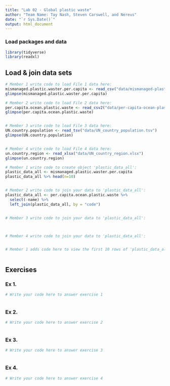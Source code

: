 ```yaml
---
title: "Lab 02 - Global plastic waste"
author: "Team Name: Tay Nash, Steven Carswell, and Nereus"
date: "`r Sys.Date()`"
output: html_document
---
```


### Load packages and data

```r
library(tidyverse)
library(readxl)
```


## Load & join data sets

```r
# Member 1 write code to load File 1 data here:
mismanaged.plastic.waster.per.capita <- read_csv("data/mismanaged-plastic-waste-per-capita.csv")
glimpse(mismanaged.plastic.waster.per.capita)

# Member 2 write code to load File 2 data here:
per.capita.ocean.plastic.waste <- read_csv2("data/per-capita-ocean-plastic-waste.txt")
glimpse(per.capita.ocean.plastic.waste)


# Member 3 write code to load File 3 data here:
UN.country.population <- read_tsv("data/UN_country_population.tsv")
glimpse(UN.country.population)


# Member 4 write code to load File 4 data here:
un.country.region <- read_xlsx("data/UN_country_region.xlsx")
glimpse(un.country.region)


```



```r
# Member 1 write code to create object 'plastic_data_all':
plastic_data_all <- mismanaged.plastic.waster.per.capita
plastic_data_all %>% head(n=10)


# Member 2 write code to join your data to 'plastic_data_all':
plastic_data_all <- per.capita.ocean.plastic.waste %>%
  select(-name) %>%
  left_join(plastic_data_all, by = "code")


# Member 3 write code to join your data to 'plastic_data_all':



# Member 4 write code to join your data to 'plastic_data_all':



```


```r
# Member 1 adds code here to view the first 10 rows of 'plastic_data_all'



```



## Exercises

### Ex 1.

```r
# Write your code here to answer exercise 1



```



### Ex 2.

```r
# Write your code here to answer exercise 2



```


### Ex 3.

```r
# Write your code here to answer exercise 3



```


### Ex 4.

```r
# Write your code here to answer exercise 4



```

